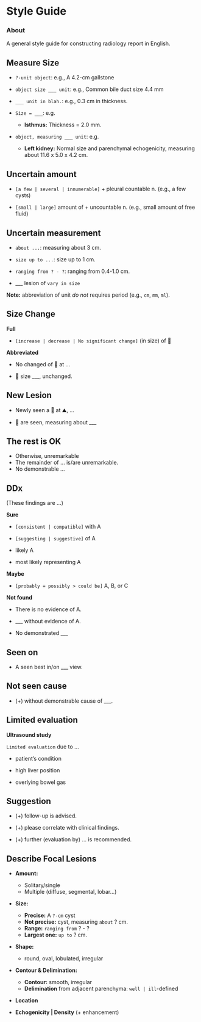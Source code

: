 # Style Guide {.unnumbered}

::: {.callout-note}
### About

A general style guide for constructing radiology report in English.
:::

## Measure Size

-   `?-unit object`: e.g., A 4.2-cm gallstone

-   `object size ___ unit`: e.g., Common bile duct size 4.4 mm

-   `___ unit in blah.`: e.g., 0.3 cm in thickness.

-   `Size = ___ `: e.g.
    -   **Isthmus:** Thickness = 2.0 mm. 

-   `object, measuring ___ unit`: e.g.
    -   **Left kidney:** Normal size and parenchymal echogenicity, measuring about 11.6 x 5.0 x 4.2 cm. 


## Uncertain amount

-   `[a few | several | innumerable]` + pleural countable n. (e.g., a few cysts)

-   `[small | large]` amount of + uncountable n. (e.g., small amount of free fluid)

## Uncertain measurement

-   `about ...`: measuring about 3 cm.

-   `size up to ...`: size up to 1 cm.

-   `ranging from ? - ?`: ranging from 0.4-1.0 cm.

-   ___ lesion of `vary in size`

**Note:** abbreviation of unit *do not* requires period (e.g., `cm`, `mm`, `ml`).


## Size Change

**Full**

-   `[increase | decrease | No significant change]` (in size) of 🤔

**Abbreviated**

-   No changed of 🤔 at ...

-   🤔 size ___, unchanged.


## New Lesion

-   Newly seen a 🤔 at ⛰, ... 

-   🤔 are seen, measuring about ___


## The rest is OK

-   Otherwise, unremarkable
-   The remainder of ... is/are unremarkable.
-   No demonstrable ... 

## DDx

(These findings are ...)

**Sure**

-   `[consistent | compatible]` with A
-   `[suggesting | suggestive]` of A


-   likely A
-   most likely representing A

**Maybe**

-   `[probably = possibly > could be]` A, B, or C

**Not found**

-   There is no evidence of A.

-   ___ without evidence of A.

-   No demonstrated ___

##  Seen on

-   A seen best in/on ___ view.

## Not seen cause

-   (+) without demonstrable cause of ___.

## Limited evaluation

**Ultrasound study**

`Limited evaluation` due to ...

-   patient's condition

-   high liver position

-   overlying bowel gas


## Suggestion

-   (+) follow-up is advised.

-   (+) please correlate with clinical findings.

-   (+) further (evaluation by) ... is recommended.


## Describe Focal Lesions

-   **Amount:**

    -   Solitary/single
    -   Multiple (diffuse, segmental, lobar...)

-   **Size:**

    -   **Precise:** A `?-cm` cyst
    -   **Not precise:** cyst, measuring `about` ? cm.
    -   **Range:** `ranging from` ? - ? 
    -   **Largest one:** `up to` ? cm.

-   **Shape:**

    -   round, oval, lobulated, irregular

-   **Contour & Delimination:**

    -  **Contour:** smooth, irregular
    -   **Delimination** from adjacent parenchyma: `well | ill`-defined

-   **Location**

-   **Echogenicity | Density** (+ enhancement)

